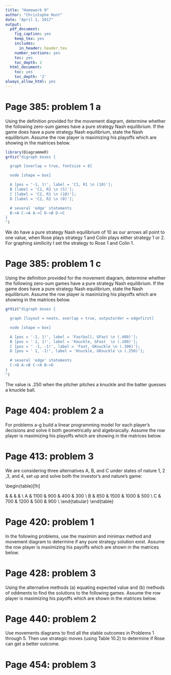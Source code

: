 ```yaml
---
title: "Homework 9"
author: "Christophe Hunt"
date: "April 1, 2017"
output:
  pdf_document:
    fig_caption: yes
    keep_tex: yes
    includes:
      in_header: header.tex
    number_sections: yes
    toc: yes
    toc_depth: 2
  html_document:
    toc: yes
    toc_depth: '2'
always_allow_html: yes  
---
```


\newpage

# Page 385: problem 1 a

Using the definition provided for the movement diagram, determine whether the following zero-sum games have a pure strategy Nash equilibrium. If the game does have a pure strategy Nash equilibrium, state the Nash equilibrium. Assume the row player is maximizing his playoffs which are showing in the matrices below.

\begin{table}[!h]
\centering
\begin{tabular}{lllc}
 &  & \multicolumn{2}{l}{Colin} \\ \cline{3-4}
 &  & C1 & \multicolumn{1}{l}{C2} \\ \hline
Rose & R1 & \multicolumn{1}{c}{10} & 10 \\
 & R2 & \multicolumn{1}{c}{5} & 0 \\ \hline
\end{tabular}
\end{table}


```r
library(DiagrammeR)
grViz("digraph boxes {

  graph [overlap = true, fontsize = 8]

  node [shape = box]

  A [pos = '-1, 1!', label = 'C1, R1 \n (10)']; 
  B [label = 'C1, R2 \n (5)']; 
  C [label = 'C2, R1 \n (10)']; 
  D [label = 'C2, R2 \n (0)']; 

  # several 'edge' statements
  B->A C->A A->C D->B D->C 
}
")
```

We do have a pure strategy Nash equilibrium of 10 as our arrows all point to one value, when Rose plays strategy 1 and Colin plays either strategy 1 or 2. For graphing similicity I set the strategy to Rose 1 and Colin 1.  

\newpage

# Page 385: problem 1 c

Using the definition provided for the movement diagram, determine whether the following zero-sum games have a pure strategy Nash equilibrium. If the game does have a pure strategy Nash equilibrium, state the Nash equilibrium. Assume the row player is maximizing his playoffs which are showing in the matrices below.

\begin{table}[!h]
\centering
\begin{tabular}{lllc}
 &  & \multicolumn{2}{l}{Pitcher} \\ \cline{3-4}
 &  & Fastball & \multicolumn{1}{l}{Knuckleball} \\ \hline
Batter & GFast & \multicolumn{1}{c}{.400} & .100 \\
 & Gknuckle & \multicolumn{1}{c}{.300} & .250 \\ \hline
\end{tabular}
\end{table}

```r
grViz("digraph boxes {

  graph [layout = neato, overlap = true, outputorder = edgefirst]

  node [shape = box]

  A [pos = '-1, 1!', label = 'Fastball, GFast \n (.400)']; 
  B [pos = ' 1, 1!', label = 'Knuckle, GFast  \n (.100)']; 
  C [pos = ' -1, -1!', label = 'Fast, GKnuckle \n (.300)']; 
  D [pos = ' 1, -1!', label = 'Knuckle, GKnuckle \n (.250)']; 

  # several 'edge' statements
  C->D A->B C->A B->D
}
")
```

The value is .250 when the pitcher pitches a knuckle and the batter guesses a knuckle ball.  

\newpage

# Page 404: problem 2 a

For problems a-g build a linear programming model for each player's decisions and solve it both geometrically and algebraically. Assume the row player is maximizing his playoffs which are showing in the matrices below. 

\begin{table}[!h]
\centering
\begin{tabular}{lllc}
 &  & \multicolumn{2}{l}{Colin} \\ \cline{3-4}
 &  & C1 & \multicolumn{1}{l}{C2} \\ \hline
Rose & R1 & \multicolumn{1}{c}{10} & 10 \\
 & R2 & \multicolumn{1}{c}{5} & 0 \\ \hline
\end{tabular}
\end{table}



# Page 413: problem 3

We are considering three alternatives A, B, and C under states of nature 1, 2 ,3, and 4, set up and solve both the investor's and nature's game:

\begin{table}[!h]
\centering
\begin{tabular}{crrrr}
\multicolumn{5}{l}{\textbf{States of Nature}} \\ \hline
\begin{tabular}[c]{@{}c@{}}Investor's choices \\ Alternatives\end{tabular} & \multicolumn{1}{c}{Condition \#1} & \multicolumn{1}{c}{Condition \#2} & \multicolumn{1}{c}{Condition \#3} & \multicolumn{1}{l}{Condition \#4} \\ \hline
A & 1100 & 900 & 400 & 300 \\
B & 850 & 1500 & 1000 & 500 \\
C & 700 & 1200 & 500 & 900 \\ \hline
\end{tabular}
\end{table}

# Page 420: problem 1

In the following problems, use the maximim and minimax method and movement diagram to determine if any pure strategy solution exist. Assume the row player is maximizing his payoffs which are shown in the matrices below. 

\begin{table}[!h]
\centering
\begin{tabular}{lllc}
 &  & \multicolumn{2}{l}{Colin} \\ \cline{3-4}
 &  & C1 & \multicolumn{1}{l}{C2} \\ \hline
Rose & R1 & \multicolumn{1}{c}{10} & 10 \\
 & R2 & \multicolumn{1}{c}{5} & 0 \\ \hline
\end{tabular}
\end{table}


# Page 428: problem 3

Using the alternative methods (a) equating expected value and (b) methods of oddments to find the solutions to the following games. Assume the row player is maximizing his payoffs which are shown in the matrices below. 

\begin{table}[!h]
\centering
\begin{tabular}{lllc}
 &  & \multicolumn{2}{l}{Colin} \\ \cline{3-4}
 &  & C1 & \multicolumn{1}{l}{C2} \\ \hline
Rose & R1 & \multicolumn{1}{c}{0.5} & 0.3 \\
 & R2 & \multicolumn{1}{c}{0.6} & 1 \\ \hline
\end{tabular}
\end{table}

# Page 440: problem 2

Use movements diagrams to find all the stable outcomes in Problems 1 through 5. Then use strategic moves (using Table 10.2) to determine if Rose can get a better outcome. 

\begin{table}[!h]
\centering
\begin{tabular}{lllc}
 &  & \multicolumn{2}{l}{Colin} \\ \cline{3-4}
 &  & C1 & \multicolumn{1}{l}{C2} \\ \hline
Rose & R1 & \multicolumn{1}{c}{(1,2)} & (3,1) \\
 & R2 & \multicolumn{1}{c}{(2, 4)} & (4, 3)\\ \hline
\end{tabular}
\end{table}


# Page 454: problem 3
